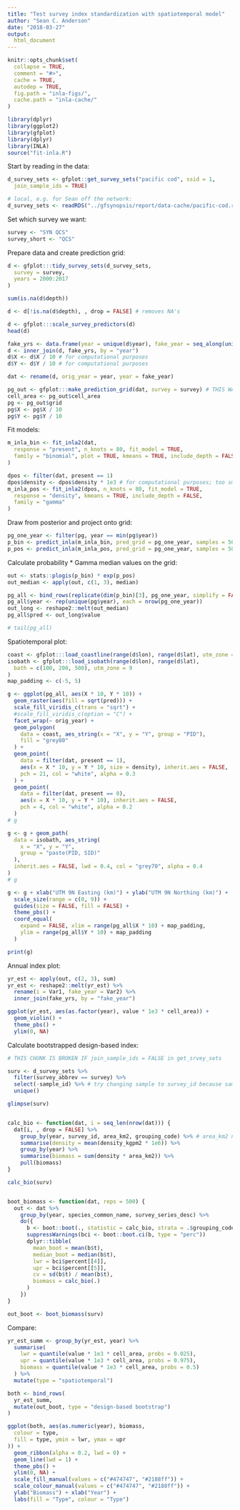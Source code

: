 ```yaml
---
title: "Test survey index standardization with spatiotemporal model"
author: "Sean C. Anderson"
date: "2018-03-27"
output:
  html_document
---
```


```r
knitr::opts_chunk$set(
  collapse = TRUE,
  comment = "#>",
  cache = TRUE,
  autodep = TRUE,
  fig.path = "inla-figs/",
  cache.path = "inla-cache/"
)
```

```r
library(dplyr)
library(ggplot2)
library(gfplot)
library(dplyr)
library(INLA)
source("fit-inla.R")
```

Start by reading in the data:

```r
d_survey_sets <- gfplot::get_survey_sets("pacific cod", ssid = 1, 
  join_sample_ids = TRUE)
```

```r
# local, e.g. for Sean off the network:
d_survey_sets <- readRDS("../gfsynopsis/report/data-cache/pacific-cod.rds")$survey_sets
```

Set which survey we want:

```r
survey <- "SYN QCS"
survey_short <- "QCS"
```

Prepare data and create prediction grid:

```r
d <- gfplot:::tidy_survey_sets(d_survey_sets,
  survey = survey,
  years = 2000:2017
)

sum(is.na(d$depth))

d <- d[!is.na(d$depth), , drop = FALSE] # removes NA's 

d <- gfplot:::scale_survey_predictors(d)
head(d)

fake_yrs <- data.frame(year = unique(d$year), fake_year = seq_along(unique(d$year)))
d <- inner_join(d, fake_yrs, by = "year")
d$X <- d$X / 10 # for computational purposes
d$Y <- d$Y / 10 # for computational purposes

dat <- rename(d, orig_year = year, year = fake_year)

pg_out <- gfplot:::make_prediction_grid(dat, survey = survey) # THIS WAS BROKEN FOR PHILINA until d was changed to dat
cell_area <- pg_out$cell_area
pg <- pg_out$grid
pg$X <- pg$X / 10
pg$Y <- pg$Y / 10
```

Fit models:

```r
m_inla_bin <- fit_inla2(dat,
  response = "present", n_knots = 80, fit_model = TRUE,
  family = "binomial", plot = TRUE, kmeans = TRUE, include_depth = FALSE
)

dpos <- filter(dat, present == 1)
dpos$density <- dpos$density * 1e3 # for computational purposes; too small otherwise
m_inla_pos <- fit_inla2(dpos, n_knots = 80, fit_model = TRUE,
  response = "density", kmeans = TRUE, include_depth = FALSE,
  family = "gamma"
)
```

Draw from posterior and project onto grid:

```r
pg_one_year <- filter(pg, year == min(pg$year))
p_bin <- predict_inla(m_inla_bin, pred_grid = pg_one_year, samples = 500, include_depth = FALSE)
p_pos <- predict_inla(m_inla_pos, pred_grid = pg_one_year, samples = 500, include_depth = FALSE)
```

Calculate probability * Gamma median values on the grid:

```r
out <- stats::plogis(p_bin) * exp(p_pos)
out_median <- apply(out, c(1, 3), median)

pg_all <- bind_rows(replicate(dim(p_bin)[3], pg_one_year, simplify = FALSE))
pg_all$year <- rep(unique(pg$year), each = nrow(pg_one_year))
out_long <- reshape2::melt(out_median)
pg_all$pred <- out_long$value

# tail(pg_all)
```

Spatiotemporal plot:

```r
coast <- gfplot:::load_coastline(range(d$lon), range(d$lat), utm_zone = 9)
isobath <- gfplot:::load_isobath(range(d$lon), range(d$lat),
  bath = c(100, 200, 500), utm_zone = 9
)
map_padding <- c(-5, 5)

g <- ggplot(pg_all, aes(X * 10, Y * 10)) +
  geom_raster(aes(fill = sqrt(pred))) +
  scale_fill_viridis_c(trans = "sqrt") +
  #scale_fill_viridis_c(option = "C") +
  facet_wrap(~ orig_year) +
  geom_polygon(
    data = coast, aes_string(x = "X", y = "Y", group = "PID"),
    fill = "grey80"
  ) +
  geom_point(
    data = filter(dat, present == 1),
    aes(x = X * 10, y = Y * 10, size = density), inherit.aes = FALSE,
    pch = 21, col = "white", alpha = 0.3
  ) +
  geom_point(
    data = filter(dat, present == 0),
    aes(x = X * 10, y = Y * 10), inherit.aes = FALSE,
    pch = 4, col = "white", alpha = 0.2
  )
# g

g <- g + geom_path(
  data = isobath, aes_string(
    x = "X", y = "Y",
    group = "paste(PID, SID)"
  ),
  inherit.aes = FALSE, lwd = 0.4, col = "grey70", alpha = 0.4
)
# g

g <- g + xlab("UTM 9N Easting (km)") + ylab("UTM 9N Northing (km)") +
  scale_size(range = c(0, 9)) +
  guides(size = FALSE, fill = FALSE) +
  theme_pbs() +
  coord_equal(
    expand = FALSE, xlim = range(pg_all$X * 10) + map_padding,
    ylim = range(pg_all$Y * 10) + map_padding
  )

print(g)
```

Annual index plot:

```r
yr_est <- apply(out, c(2, 3), sum)
yr_est <- reshape2::melt(yr_est) %>%
  rename(i = Var1, fake_year = Var2) %>%
  inner_join(fake_yrs, by = "fake_year")

ggplot(yr_est, aes(as.factor(year), value * 1e3 * cell_area)) +
  geom_violin() +
  theme_pbs() +
  ylim(0, NA)
```

Calculate bootstrapped design-based index:

```r
# THIS CHUNK IS BROKEN IF join_sample_ids = FALSE in get_srvey_sets

surv <- d_survey_sets %>%
  filter(survey_abbrev == survey) %>%
  select(-sample_id) %>% # try changing sample to survey_id because sample_id not found
  unique()

glimpse(surv)


calc_bio <- function(dat, i = seq_len(nrow(dat))) {
  dat[i, , drop = FALSE] %>%
    group_by(year, survey_id, area_km2, grouping_code) %>% # area_km2 not found...
    summarise(density = mean(density_kgpm2 * 1e6)) %>%
    group_by(year) %>%
    summarise(biomass = sum(density * area_km2)) %>%
    pull(biomass)
}

calc_bio(surv)


boot_biomass <- function(dat, reps = 500) {
  out <- dat %>%
    group_by(year, species_common_name, survey_series_desc) %>%
    do({
      b <- boot::boot(., statistic = calc_bio, strata = .$grouping_code, R = reps)
      suppressWarnings(bci <- boot::boot.ci(b, type = "perc"))
      dplyr::tibble(
        mean_boot = mean(b$t),
        median_boot = median(b$t),
        lwr = bci$percent[[4]],
        upr = bci$percent[[5]],
        cv = sd(b$t) / mean(b$t),
        biomass = calc_bio(.)
      )
    })
}

out_boot <- boot_biomass(surv)
```

Compare:

```r
yr_est_summ <- group_by(yr_est, year) %>%
  summarise(
    lwr = quantile(value * 1e3 * cell_area, probs = 0.025),
    upr = quantile(value * 1e3 * cell_area, probs = 0.975),
    biomass = quantile(value * 1e3 * cell_area, probs = 0.5)
  ) %>%
  mutate(type = "spatiotemporal")

both <- bind_rows(
  yr_est_summ,
  mutate(out_boot, type = "design-based bootstrap")
)

ggplot(both, aes(as.numeric(year), biomass,
  colour = type,
  fill = type, ymin = lwr, ymax = upr
)) +
  geom_ribbon(alpha = 0.2, lwd = 0) +
  geom_line(lwd = 1) +
  theme_pbs() +
  ylim(0, NA) +
  scale_fill_manual(values = c("#474747", "#2188ff")) +
  scale_colour_manual(values = c("#474747", "#2188ff")) +
  ylab("Biomass") + xlab("Year") +
  labs(fill = "Type", colour = "Type")
```

